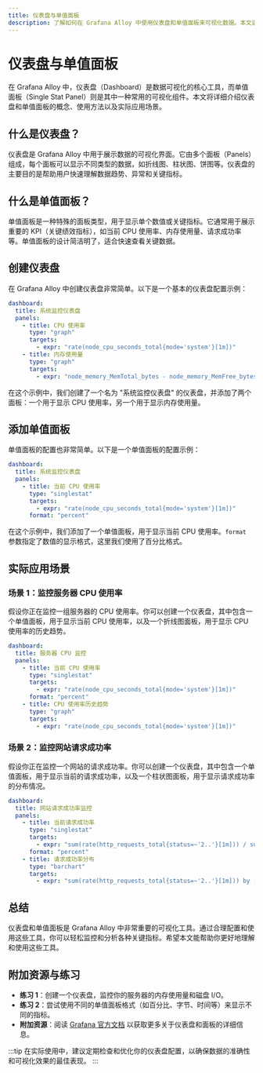 ```yaml
---
title: 仪表盘与单值面板
description: 了解如何在 Grafana Alloy 中使用仪表盘和单值面板来可视化数据。本文适合初学者，包含详细的解释、代码示例和实际案例。
---
```


# 仪表盘与单值面板

在 Grafana Alloy 中，仪表盘（Dashboard）是数据可视化的核心工具，而单值面板（Single Stat Panel）则是其中一种常用的可视化组件。本文将详细介绍仪表盘和单值面板的概念、使用方法以及实际应用场景。

## 什么是仪表盘？

仪表盘是 Grafana Alloy 中用于展示数据的可视化界面。它由多个面板（Panels）组成，每个面板可以显示不同类型的数据，如折线图、柱状图、饼图等。仪表盘的主要目的是帮助用户快速理解数据趋势、异常和关键指标。

## 什么是单值面板？

单值面板是一种特殊的面板类型，用于显示单个数值或关键指标。它通常用于展示重要的 KPI（关键绩效指标），如当前 CPU 使用率、内存使用量、请求成功率等。单值面板的设计简洁明了，适合快速查看关键数据。

## 创建仪表盘

在 Grafana Alloy 中创建仪表盘非常简单。以下是一个基本的仪表盘配置示例：

```yaml
dashboard:
  title: 系统监控仪表盘
  panels:
    - title: CPU 使用率
      type: "graph"
      targets:
        - expr: "rate(node_cpu_seconds_total{mode='system'}[1m])"
    - title: 内存使用量
      type: "graph"
      targets:
        - expr: "node_memory_MemTotal_bytes - node_memory_MemFree_bytes"
```

在这个示例中，我们创建了一个名为 "系统监控仪表盘" 的仪表盘，并添加了两个面板：一个用于显示 CPU 使用率，另一个用于显示内存使用量。

## 添加单值面板

单值面板的配置也非常简单。以下是一个单值面板的配置示例：

```yaml
dashboard:
  title: 系统监控仪表盘
  panels:
    - title: 当前 CPU 使用率
      type: "singlestat"
      targets:
        - expr: "rate(node_cpu_seconds_total{mode='system'}[1m])"
      format: "percent"
```

在这个示例中，我们添加了一个单值面板，用于显示当前 CPU 使用率。`format` 参数指定了数值的显示格式，这里我们使用了百分比格式。

## 实际应用场景

### 场景 1：监控服务器 CPU 使用率

假设你正在监控一组服务器的 CPU 使用率。你可以创建一个仪表盘，其中包含一个单值面板，用于显示当前 CPU 使用率，以及一个折线图面板，用于显示 CPU 使用率的历史趋势。

```yaml
dashboard:
  title: 服务器 CPU 监控
  panels:
    - title: 当前 CPU 使用率
      type: "singlestat"
      targets:
        - expr: "rate(node_cpu_seconds_total{mode='system'}[1m])"
      format: "percent"
    - title: CPU 使用率历史趋势
      type: "graph"
      targets:
        - expr: "rate(node_cpu_seconds_total{mode='system'}[1m])"
```

### 场景 2：监控网站请求成功率

假设你正在监控一个网站的请求成功率。你可以创建一个仪表盘，其中包含一个单值面板，用于显示当前的请求成功率，以及一个柱状图面板，用于显示请求成功率的分布情况。

```yaml
dashboard:
  title: 网站请求成功率监控
  panels:
    - title: 当前请求成功率
      type: "singlestat"
      targets:
        - expr: "sum(rate(http_requests_total{status=~'2..'}[1m])) / sum(rate(http_requests_total[1m]))"
      format: "percent"
    - title: 请求成功率分布
      type: "barchart"
      targets:
        - expr: "sum(rate(http_requests_total{status=~'2..'}[1m])) by (status)"
```

## 总结

仪表盘和单值面板是 Grafana Alloy 中非常重要的可视化工具。通过合理配置和使用这些工具，你可以轻松监控和分析各种关键指标。希望本文能帮助你更好地理解和使用这些工具。

## 附加资源与练习

- **练习 1**：创建一个仪表盘，监控你的服务器的内存使用量和磁盘 I/O。
- **练习 2**：尝试使用不同的单值面板格式（如百分比、字节、时间等）来显示不同的指标。
- **附加资源**：阅读 [Grafana 官方文档](https://grafana.com/docs/) 以获取更多关于仪表盘和面板的详细信息。

:::tip
在实际使用中，建议定期检查和优化你的仪表盘配置，以确保数据的准确性和可视化效果的最佳表现。
:::